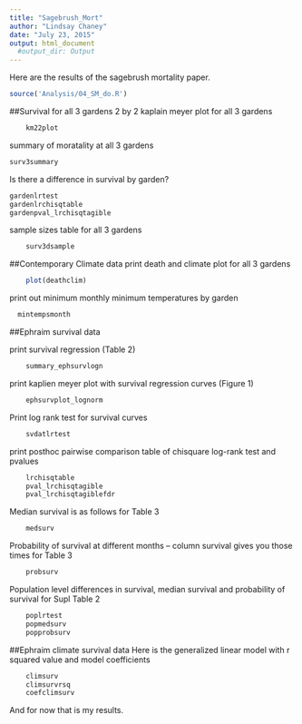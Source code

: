 ```yaml
---
title: "Sagebrush_Mort"
author: "Lindsay Chaney"
date: "July 23, 2015"
output: html_document
  #output_dir: Output
---
```


Here are the results of the sagebrush mortality paper.

```r
source('Analysis/04_SM_do.R')
```

##Survival for all 3 gardens
2 by 2 kaplain meyer plot for all 3 gardens

```r
	km22plot
```	

summary of moratality at all 3 gardens
```r
surv3summary
```	

Is there a difference in survival by garden?

```r
gardenlrtest
gardenlrchisqtable
gardenpval_lrchisqtagible
```

sample sizes table for all 3 gardens
```r
	surv3dsample
```

##Contemporary Climate data
print death and climate plot for all 3 gardens
```r
	plot(deathclim)
```


print out minimum monthly minimum temperatures by garden
```r
  mintempsmonth
```

##Ephraim survival data

print survival regression (Table 2)

```r
	summary_ephsurvlogn
```

print kaplien meyer plot with survival regression curves (Figure 1)
```r
	ephsurvplot_lognorm
```	

Print log rank test for survival curves
```r
	svdatlrtest
```	
print posthoc pairwise comparison table of chisquare log-rank test and pvalues
```r
	lrchisqtable
	pval_lrchisqtagible
	pval_lrchisqtagiblefdr
```

Median survival is as follows for Table 3
```r
	medsurv
```

Probability of survival at different months -- column survival gives you those times for Table 3
```r
	probsurv	
```

Population level differences in survival, median survival and probability of survival for Supl Table 2
```r
	poplrtest
	popmedsurv
	popprobsurv
```
	
##Ephraim climate survival data
Here is the generalized linear model with r squared value and model coefficients

```r
	climsurv
	climsurvrsq
	coefclimsurv
```

And for now that is my results.